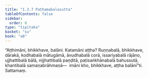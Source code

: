 ```yaml
---
title: "1.3.7 Paṭhamabalasutta"
tableOfContents: false
sidebar:
  order: 8
type: "tipitaka"
basket: "su"
book: "a8"
---
```



<DynamicBreadcrumb />

<Division number="27" book="a8">

<Paragraph number="262" book="a8">
“Aṭṭhimāni, bhikkhave, balāni. Katamāni aṭṭha? Ruṇṇabalā, bhikkhave, dārakā, kodhabalā mātugāmā, āvudhabalā corā, issariyabalā rājāno, ujjhattibalā bālā, nijjhattibalā paṇḍitā, paṭisaṅkhānabalā bahussutā, khantibalā samaṇabrāhmaṇā—  imāni kho, bhikkhave, aṭṭha balānī”ti.

</Paragraph>
</Division>

<Paragraph number="263" type="center" book="a8">
Sattamaṃ.
</Paragraph>